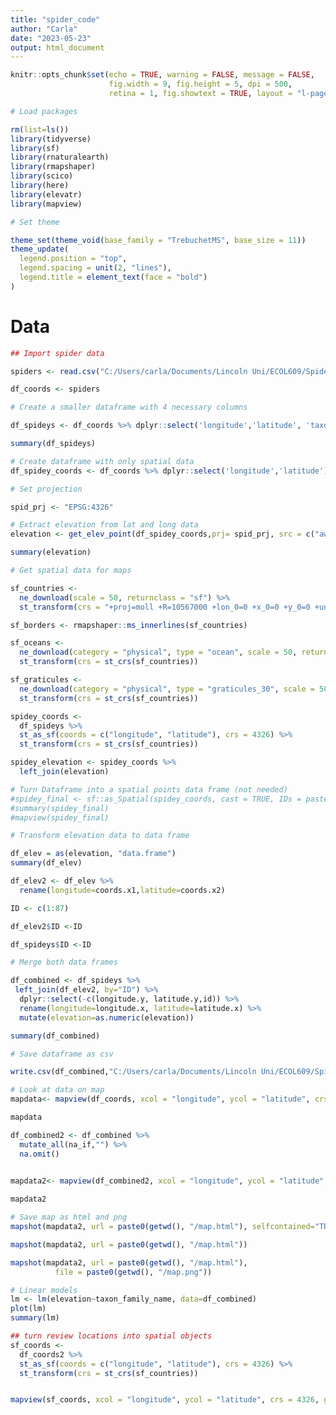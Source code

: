```yaml
---
title: "spider_code"
author: "Carla"
date: "2023-05-23"
output: html_document
---
```


```r
knitr::opts_chunk$set(echo = TRUE, warning = FALSE, message = FALSE,
                      fig.width = 9, fig.height = 5, dpi = 500,
                      retina = 1, fig.showtext = TRUE, layout = "l-page")
```

```r

# Load packages 

rm(list=ls())
library(tidyverse)
library(sf)
library(rnaturalearth)
library(rmapshaper)
library(scico)
library(here)
library(elevatr)
library(mapview)

# Set theme

theme_set(theme_void(base_family = "TrebuchetMS", base_size = 11))
theme_update(
  legend.position = "top",
  legend.spacing = unit(2, "lines"),
  legend.title = element_text(face = "bold")
)
```


# Data

```r
## Import spider data 

spiders <- read.csv("C:/Users/carla/Documents/Lincoln Uni/ECOL609/Spiders/spiders_ecol_609/spiders.csv", sep =",",dec=".")

df_coords <- spiders

# Create a smaller dataframe with 4 necessary columns

df_spideys <- df_coords %>% dplyr::select('longitude','latitude', 'taxon_family_name', 'id')

summary(df_spideys)

# Create dataframe with only spatial data
df_spidey_coords <- df_coords %>% dplyr::select('longitude','latitude')

# Set projection

spid_prj <- "EPSG:4326"

# Extract elevation from lat and long data
elevation <- get_elev_point(df_spidey_coords,prj= spid_prj, src = c("aws"))

summary(elevation)

# Get spatial data for maps

sf_countries <- 
  ne_download(scale = 50, returnclass = "sf") %>% 
  st_transform(crs = "+proj=moll +R=10567000 +lon_0=0 +x_0=0 +y_0=0 +units=m +towgs84=0,0,0,0,0,0,0 +no_defs")

sf_borders <- rmapshaper::ms_innerlines(sf_countries)

sf_oceans <- 
  ne_download(category = "physical", type = "ocean", scale = 50, returnclass = "sf") %>% 
  st_transform(crs = st_crs(sf_countries))

sf_graticules <- 
  ne_download(category = "physical", type = "graticules_30", scale = 50, returnclass = "sf") %>% 
  st_transform(crs = st_crs(sf_countries))

spidey_coords <- 
  df_spideys %>% 
  st_as_sf(coords = c("longitude", "latitude"), crs = 4326) %>% 
  st_transform(crs = st_crs(sf_countries))

spidey_elevation <- spidey_coords %>%
  left_join(elevation)

# Turn Dataframe into a spatial points data frame (not needed)
#spidey_final <- sf::as_Spatial(spidey_coords, cast = TRUE, IDs = paste0("id"))
#summary(spidey_final)
#mapview(spidey_final)

# Transform elevation data to data frame  

df_elev = as(elevation, "data.frame") 
summary(df_elev)

df_elev2 <- df_elev %>%
  rename(longitude=coords.x1,latitude=coords.x2)

ID <- c(1:87)

df_elev2$ID <-ID

df_spideys$ID <-ID

# Merge both data frames 

df_combined <- df_spideys %>%
 left_join(df_elev2, by="ID") %>%
  dplyr::select(-c(longitude.y, latitude.y,id)) %>%
  rename(longitude=longitude.x, latitude=latitude.x) %>%
  mutate(elevation=as.numeric(elevation)) 

summary(df_combined)

# Save dataframe as csv 

write.csv(df_combined,"C:/Users/carla/Documents/Lincoln Uni/ECOL609/Spiders/spiders_ecol_609/combined.csv")

# Look at data on map
mapdata<- mapview(df_coords, xcol = "longitude", ycol = "latitude", crs = 4326, grid = FALSE, zcol="taxon_family_name", layer.name="Spider Family")

mapdata

df_combined2 <- df_combined %>% 
  mutate_all(na_if,"") %>%
  na.omit()
  

mapdata2<- mapview(df_combined2, xcol = "longitude", ycol = "latitude", crs = 4326, grid = FALSE, zcol="taxon_family_name", layer.name="Spider Family")

mapdata2

# Save map as html and png
mapshot(mapdata2, url = paste0(getwd(), "/map.html"), selfcontained="TRUE")

mapshot(mapdata2, url = paste0(getwd(), "/map.html"))

mapshot(mapdata2, url = paste0(getwd(), "/map.html"),
          file = paste0(getwd(), "/map.png"))

# Linear models
lm <- lm(elevation~taxon_family_name, data=df_combined)
plot(lm)
summary(lm)

```

```r


## turn review locations into spatial objects
sf_coords <- 
  df_coords2 %>% 
  st_as_sf(coords = c("longitude", "latitude"), crs = 4326) %>% 
  st_transform(crs = st_crs(sf_countries))


mapview(sf_coords, xcol = "longitude", ycol = "latitude", crs = 4326, grid = FALSE)

```

